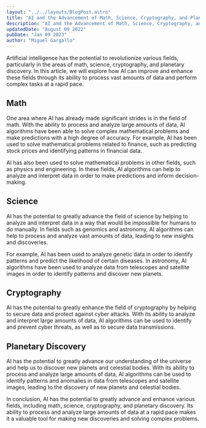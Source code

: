 ```yaml
---
layout: "../../layouts/BlogPost.astro"
title: "AI and the Advancement of Math, Science, Cryptography, and Planetary Discovery"
description: "AI and the Advancement of Math, Science, Cryptography, and Planetary Discovery | Artificial intelligence, or AI, is a rapidly growing field that has the potential to revolutionize a wide range of industries. In this article, we'll explore just a few of the many reasons why AI is a valuable resource for businesses of all types."
updatedDate: "August 09 2022"
pubDate: "Jan 09 2023"
author: "Miguel Gargallo"
---
```


Artificial intelligence has the potential to revolutionize various fields, particularly in the areas of math, science, cryptography, and planetary discovery. In this article, we will explore how AI can improve and enhance these fields through its ability to process vast amounts of data and perform complex tasks at a rapid pace.

## Math

One area where AI has already made significant strides is in the field of math. With the ability to process and analyze large amounts of data, AI algorithms have been able to solve complex mathematical problems and make predictions with a high degree of accuracy. For example, AI has been used to solve mathematical problems related to finance, such as predicting stock prices and identifying patterns in financial data.

AI has also been used to solve mathematical problems in other fields, such as physics and engineering. In these fields, AI algorithms can help to analyze and interpret data in order to make predictions and inform decision-making.

## Science

AI has the potential to greatly advance the field of science by helping to analyze and interpret data in a way that would be impossible for humans to do manually. In fields such as genomics and astronomy, AI algorithms can help to process and analyze vast amounts of data, leading to new insights and discoveries.

For example, AI has been used to analyze genetic data in order to identify patterns and predict the likelihood of certain diseases. In astronomy, AI algorithms have been used to analyze data from telescopes and satellite images in order to identify patterns and discover new planets.

## Cryptography

AI has the potential to greatly enhance the field of cryptography by helping to secure data and protect against cyber attacks. With its ability to analyze and interpret large amounts of data, AI algorithms can be used to identify and prevent cyber threats, as well as to secure data transmissions.

## Planetary Discovery

AI has the potential to greatly advance our understanding of the universe and help us to discover new planets and celestial bodies. With its ability to process and analyze large amounts of data, AI algorithms can be used to identify patterns and anomalies in data from telescopes and satellite images, leading to the discovery of new planets and celestial bodies.

In conclusion, AI has the potential to greatly advance and enhance various fields, including math, science, cryptography, and planetary discovery. Its ability to process and analyze large amounts of data at a rapid pace makes it a valuable tool for making new discoveries and solving complex problems.
